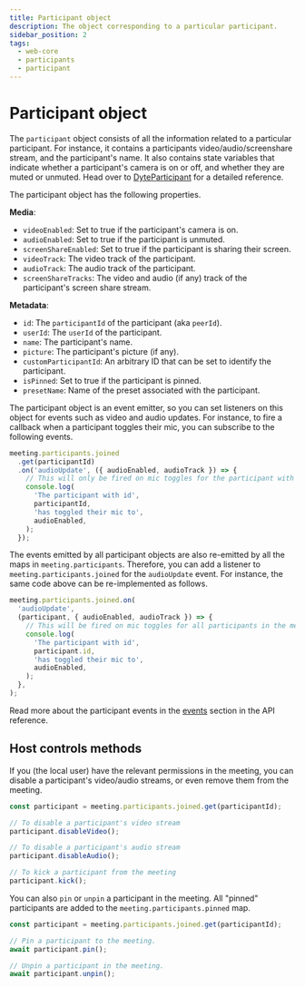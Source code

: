 ```yaml
---
title: Participant object
description: The object corresponding to a particular participant.
sidebar_position: 2
tags:
  - web-core
  - participants
  - participant
---
```


# Participant object

The `participant` object consists of all the information related to a particular
participant. For instance, it contains a participants video/audio/screenshare
stream, and the participant's name. It also contains state variables that
indicate whether a participant's camera is on or off, and whether they are muted
or unmuted. Head over to [DyteParticipant](../reference/DyteParticipant.md) for
a detailed reference.

The participant object has the following properties.

**Media**:

- `videoEnabled`: Set to true if the participant's camera is on.
- `audioEnabled`: Set to true if the participant is unmuted.
- `screenShareEnabled`: Set to true if the participant is sharing their screen.
- `videoTrack`: The video track of the participant.
- `audioTrack`: The audio track of the participant.
- `screenShareTracks`: The video and audio (if any) track of the participant's
  screen share stream.

**Metadata**:

- `id`: The `participantId` of the participant (aka `peerId`).
- `userId`: The `userId` of the participant.
- `name`: The participant's name.
- `picture`: The participant's picture (if any).
- `customParticipantId`: An arbitrary ID that can be set to identify the
  participant.
- `isPinned`: Set to true if the participant is pinned.
- `presetName`: Name of the preset associated with the participant.

The participant object is an event emitter, so you can set listeners on this
object for events such as video and audio updates. For instance, to fire a
callback when a participant toggles their mic, you can subscribe to the
following events.

```ts
meeting.participants.joined
  .get(participantId)
  .on('audioUpdate', ({ audioEnabled, audioTrack }) => {
    // This will only be fired on mic toggles for the participant with ID `participantId`
    console.log(
      'The participant with id',
      participantId,
      'has toggled their mic to',
      audioEnabled,
    );
  });
```

The events emitted by all participant objects are also re-emitted by all the
maps in `meeting.participants`. Therefore, you can add a listener to
`meeting.participants.joined` for the `audioUpdate` event. For instance, the
same code above can be re-implemented as follows.

```ts
meeting.participants.joined.on(
  'audioUpdate',
  (participant, { audioEnabled, audioTrack }) => {
    // This will be fired on mic toggles for all participants in the meeting
    console.log(
      'The participant with id',
      participant.id,
      'has toggled their mic to',
      audioEnabled,
    );
  },
);
```

Read more about the participant events in the
[events](/web-core/participants/events) section in the API reference.

## Host controls methods

If you (the local user) have the relevant permissions in the meeting, you can
disable a participant's video/audio streams, or even remove them from the
meeting.

```ts
const participant = meeting.participants.joined.get(participantId);

// To disable a participant's video stream
participant.disableVideo();

// To disable a participant's audio stream
participant.disableAudio();

// To kick a participant from the meeting
participant.kick();
```

You can also `pin` or `unpin` a participant in the meeting. All "pinned"
participants are added to the `meeting.participants.pinned` map.

```ts
const participant = meeting.participants.joined.get(participantId);

// Pin a participant to the meeting.
await participant.pin();

// Unpin a participant in the meeting.
await participant.unpin();
```

<head>
  <title>React Web Core The participant object</title>
</head>
